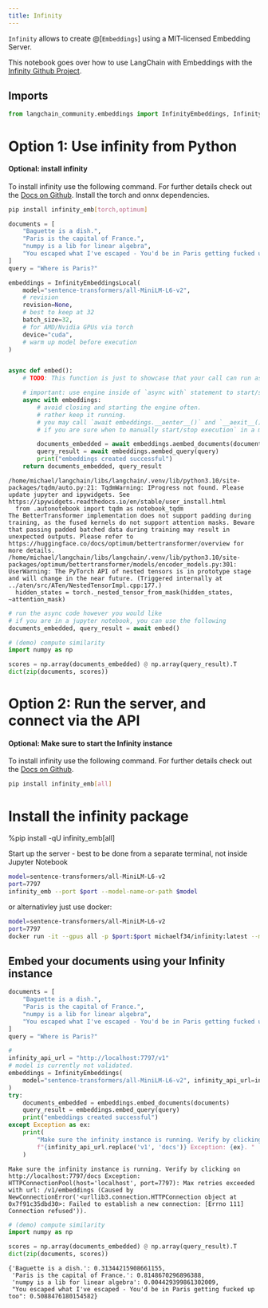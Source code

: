 ```yaml
---
title: Infinity
---
```


`Infinity` allows to create @[`Embeddings`] using a MIT-licensed Embedding Server.

This notebook goes over how to use LangChain with Embeddings with the [Infinity Github Project](https://github.com/michaelfeil/infinity).

## Imports

```python
from langchain_community.embeddings import InfinityEmbeddings, InfinityEmbeddingsLocal
```

# Option 1: Use infinity from Python

#### Optional: install infinity

To install infinity use the following command. For further details check out the [Docs on Github](https://github.com/michaelfeil/infinity).
Install the torch and onnx dependencies.

```bash
pip install infinity_emb[torch,optimum]
```

```python
documents = [
    "Baguette is a dish.",
    "Paris is the capital of France.",
    "numpy is a lib for linear algebra",
    "You escaped what I've escaped - You'd be in Paris getting fucked up too",
]
query = "Where is Paris?"
```

```python
embeddings = InfinityEmbeddingsLocal(
    model="sentence-transformers/all-MiniLM-L6-v2",
    # revision
    revision=None,
    # best to keep at 32
    batch_size=32,
    # for AMD/Nvidia GPUs via torch
    device="cuda",
    # warm up model before execution
)


async def embed():
    # TODO: This function is just to showcase that your call can run async.

    # important: use engine inside of `async with` statement to start/stop the batching engine.
    async with embeddings:
        # avoid closing and starting the engine often.
        # rather keep it running.
        # you may call `await embeddings.__aenter__()` and `__aexit__()
        # if you are sure when to manually start/stop execution` in a more granular way

        documents_embedded = await embeddings.aembed_documents(documents)
        query_result = await embeddings.aembed_query(query)
        print("embeddings created successful")
    return documents_embedded, query_result
```

```output
/home/michael/langchain/libs/langchain/.venv/lib/python3.10/site-packages/tqdm/auto.py:21: TqdmWarning: IProgress not found. Please update jupyter and ipywidgets. See https://ipywidgets.readthedocs.io/en/stable/user_install.html
  from .autonotebook import tqdm as notebook_tqdm
The BetterTransformer implementation does not support padding during training, as the fused kernels do not support attention masks. Beware that passing padded batched data during training may result in unexpected outputs. Please refer to https://huggingface.co/docs/optimum/bettertransformer/overview for more details.
/home/michael/langchain/libs/langchain/.venv/lib/python3.10/site-packages/optimum/bettertransformer/models/encoder_models.py:301: UserWarning: The PyTorch API of nested tensors is in prototype stage and will change in the near future. (Triggered internally at ../aten/src/ATen/NestedTensorImpl.cpp:177.)
  hidden_states = torch._nested_tensor_from_mask(hidden_states, ~attention_mask)
```

```python
# run the async code however you would like
# if you are in a jupyter notebook, you can use the following
documents_embedded, query_result = await embed()
```

```python
# (demo) compute similarity
import numpy as np

scores = np.array(documents_embedded) @ np.array(query_result).T
dict(zip(documents, scores))
```

# Option 2: Run the server, and connect via the API

#### Optional: Make sure to start the Infinity instance

To install infinity use the following command. For further details check out the [Docs on Github](https://github.com/michaelfeil/infinity).

```bash
pip install infinity_emb[all]
```

# Install the infinity package

%pip install -qU  infinity_emb[all]

Start up the server - best to be done from a separate terminal, not inside Jupyter Notebook

```bash
model=sentence-transformers/all-MiniLM-L6-v2
port=7797
infinity_emb --port $port --model-name-or-path $model
```

or alternativley just use docker:

```bash
model=sentence-transformers/all-MiniLM-L6-v2
port=7797
docker run -it --gpus all -p $port:$port michaelf34/infinity:latest --model-name-or-path $model --port $port
```

## Embed your documents using your Infinity instance

```python
documents = [
    "Baguette is a dish.",
    "Paris is the capital of France.",
    "numpy is a lib for linear algebra",
    "You escaped what I've escaped - You'd be in Paris getting fucked up too",
]
query = "Where is Paris?"
```

```python
#
infinity_api_url = "http://localhost:7797/v1"
# model is currently not validated.
embeddings = InfinityEmbeddings(
    model="sentence-transformers/all-MiniLM-L6-v2", infinity_api_url=infinity_api_url
)
try:
    documents_embedded = embeddings.embed_documents(documents)
    query_result = embeddings.embed_query(query)
    print("embeddings created successful")
except Exception as ex:
    print(
        "Make sure the infinity instance is running. Verify by clicking on "
        f"{infinity_api_url.replace('v1', 'docs')} Exception: {ex}. "
    )
```

```output
Make sure the infinity instance is running. Verify by clicking on http://localhost:7797/docs Exception: HTTPConnectionPool(host='localhost', port=7797): Max retries exceeded with url: /v1/embeddings (Caused by NewConnectionError('<urllib3.connection.HTTPConnection object at 0x7f91c35dbd30>: Failed to establish a new connection: [Errno 111] Connection refused')).
```

```python
# (demo) compute similarity
import numpy as np

scores = np.array(documents_embedded) @ np.array(query_result).T
dict(zip(documents, scores))
```

```output
{'Baguette is a dish.': 0.31344215908661155,
 'Paris is the capital of France.': 0.8148670296896388,
 'numpy is a lib for linear algebra': 0.004429399861302009,
 "You escaped what I've escaped - You'd be in Paris getting fucked up too": 0.5088476180154582}
```
